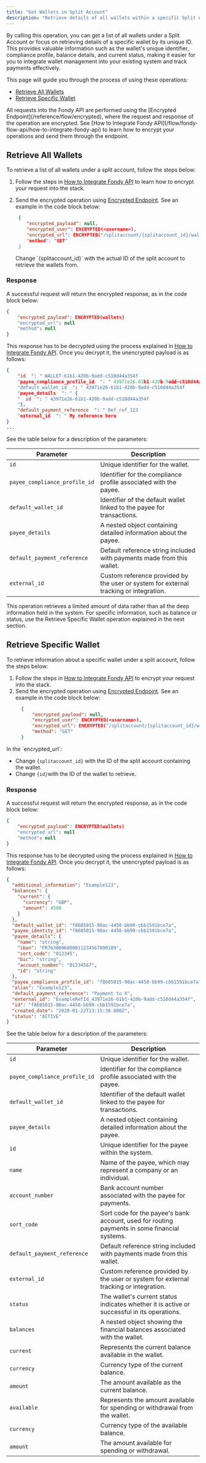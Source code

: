 ```yaml
---
title: "Get Wallets in Split Account"
description: "Retrieve details of all wallets within a specific Split Account."
---
```





By calling this operation, you can get a list of all wallets under a Split Account or focus on retrieving details of a specific wallet by its unique ID. This provides valuable information such as the wallet's unique identifier, compliance profile, balance details, and current status, making it easier for you to integrate wallet management into your existing system and track payments effectively.

This page will guide you through the process of using these operations:

* [Retrieve All Wallets](#retrieve-all-wallets)
* [Retrieve Specific Wallet](#retrieve-specific-wallet)

<Callout type="warning" title="Encrypted Requests">
  All requests into the Fondy API are performed using the [Encrypted Endpoint](/reference/flow/encrypted), where the request and response of the operation are encrypted. See [How to Integrate Fondy API](/flow/fondy-flow-api/how-to-integrate-fondy-api) to learn how to encrypt your operations and send them through the endpoint.
</Callout>

## Retrieve All Wallets

To retrieve a list of all wallets under a split account, follow the steps below:

1. Follow the steps in [How to Integrate Fondy API](/flow/fondy-flow-api/how-to-integrate-fondy-api) to learn how to encrypt your request into the stack.

2. Send the encrypted operation using [Encrypted Endpoint](/reference/flow/encrypted). See an example in the code block below:
   ```json
    {
       "encrypted_payload": null,
       "encrypted_user": ENCRYPTED(<username>),    
       "encrypted_url": ENCRYPTED("/splitaccount/{splitaccount_id}/wallet\"),
       "method": "GET"
    }
   ```

   <Callout type="warning" title="`splitaccount_id`">
     Change `{splitaccount_id}` with the actual ID of the split account to retrieve the wallets from.
   </Callout>

### Response

A successful request will return the encrypted response, as in the code block below:

```json
{
    "encrypted_payload": ENCRYPTED(wallets)
    "encrypted_url": null
    "method": null
}
```

This response has to be decrypted using the process explained in [How to Integrate Fondy API](/flow/fondy-flow-api/how-to-integrate-fondy-api). Once you decrypt it, the unencrypted payload is as follows:

```json
{
    "id  ": " WALLET-61b1-420b-9add-c510d44a354f
    "payee_compliance_profile_id  ": " 43971e26-61b1-420b-9add-c510d44a354f
    "default_wallet_id  ": " 43971e26-61b1-420b-9add-c510d44a354f
    "payee_details  ": " {
    "  id  ": " 43971e26-61b1-420b-9add-c510d44a354f   
    "},
    "default_payment_reference  ": " Def_ref_123
    "external_id  ": " My reference here    
}
...
```

See the table below for a description of the parameters:

| **Parameter**                 | **Description**                                                                       |
| ----------------------------- | ------------------------------------------------------------------------------------- |
| `id`                          | Unique identifier for the wallet.                                                     |
| `payee_compliance_profile_id` | Identifier for the compliance profile associated with the payee.                      |
| `default_wallet_id`           | Identifier of the default wallet linked to the payee for transactions.                |
| `payee_details`               | A nested object containing detailed information about the payee.                      |
| `default_payment_reference`   | Default reference string included with payments made from this wallet.                |
| `external_id`                 | Custom reference provided by the user or system for external tracking or integration. |

This operation retrieves a limited amount of data rather than all the deep information held in the system. For specific information, such as balance or status, use the Retrieve Specific Wallet operation explained in the next section.

## Retrieve Specific Wallet

To retrieve information about a specific wallet under a split account, follow the steps below:

1. Follow the steps in [How to Integrate Fondy API](/flow/fondy-flow-api/how-to-integrate-fondy-api) to encrypt your request into the stack.
2. Send the encrypted operation using [Encrypted Endpoint](/reference/flow/encrypted). See an example in the code block below:
   ```json
     {
         "encrypted_payload": null,
         "encrypted_user": ENCRYPTED(<username>),    
         "encrypted_url": ENCRYPTED("/splitaccount/{splitaccount_id}/wallet/{id}"),
         "method": "GET"
     }
   ```

<Callout type="warning" title="Path Parameters">
  In the `encrypted_url`:

  * Change `{splitaccount_id}` with the ID of the split account containing the wallet.
  * Change `{id}`with the ID of the wallet to retrieve.
</Callout>

### Response

A successful request will return the encrypted response, as in the code block below:

```json
{
    "encrypted_payload": ENCRYPTED(wallets)
    "encrypted_url": null
    "method": null
}
```

This response has to be decrypted using the process explained in [How to Integrate Fondy API](/flow/fondy-flow-api/how-to-integrate-fondy-api). Once you decrypt it, the unencrypted payload is as follows:

```json
{
  "additional_information": "Example123",
  "balances": {
    "current": {
      "currency": "GBP",
      "amount": 4500
    }
  },
  "default_wallet_id": "f8605015-90ac-4450-bb99-cbb1591bce7a",
  "payee_identity_id": "f8605015-90ac-4450-bb99-cbb1591bce7a",
  "payee_details": {
    "name": "string",
    "iban": "FR7630006000011234567890189",
    "sort_code": "012345",
    "bic": "string",
    "account_number": "01234567",
    "id": "string"
  },
  "payee_compliance_profile_id": "f8605015-90ac-4450-bb99-cbb1591bce7a",
  "alias": "Example123",
  "default_payment_reference": "Payment to X",
  "external_id": "ExampleRefId_43971e26-61b1-420b-9add-c510d44a354f",
  "id": "f8605015-90ac-4450-bb99-cbb1591bce7a",
  "created_date": "2020-01-22T13:15:30.000Z",
  "status": "ACTIVE"
}
```

See the table below for a description of the parameters:

| **Parameter**                 | **Description**                                                                              |
| ----------------------------- | -------------------------------------------------------------------------------------------- |
| `id`                          | Unique identifier for the wallet.                                                            |
| `payee_compliance_profile_id` | Identifier for the compliance profile associated with the payee.                             |
| `default_wallet_id`           | Identifier of the default wallet linked to the payee for transactions.                       |
| `payee_details`               | A nested object containing detailed information about the payee.                             |
| `id`                          | Unique identifier for the payee within the system.                                           |
| `name`                        | Name of the payee, which may represent a company or an individual.                           |
| `account_number`              | Bank account number associated with the payee for payments.                                  |
| `sort_code`                   | Sort code for the payee's bank account, used for routing payments in some financial systems. |
| `default_payment_reference`   | Default reference string included with payments made from this wallet.                       |
| `external_id`                 | Custom reference provided by the user or system for external tracking or integration.        |
| `status`                      | The wallet's current status indicates whether it is active or successful in its operations.  |
| `balances`                    | A nested object showing the financial balances associated with the wallet.                   |
| `current`                     | Represents the current balance available in the wallet.                                      |
| `currency`                    | Currency type of the current balance.                                                        |
| `amount`                      | The amount available as the current balance.                                                 |
| `available`                   | Represents the amount available for spending or withdrawal from the wallet.                  |
| `currency`                    | Currency type of the available balance.                                                      |
| `amount`                      | The amount available for spending or withdrawal.                                             |

